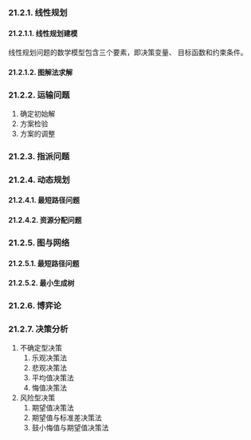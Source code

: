 ### 21.2.1. 线性规划

#### 21.2.1.1. 线性规划建模
线性规划问题的数学模型包含三个要素，即决策变量、 目标函数和约束条件。

#### 21.2.1.2. 图解法求解

### 21.2.2. 运输问题
1. 确定初始解
2. 方案检验
3. 方案的调整
### 21.2.3. 指派问题

### 21.2.4. 动态规划

#### 21.2.4.1. 最短路径问题

#### 21.2.4.2. 资源分配问题

### 21.2.5. 图与网络

#### 21.2.5.1. 最短路径问题

#### 21.2.5.2. 最小生成树

### 21.2.6. 博弈论

### 21.2.7. 决策分析
1. 不确定型决策
    1. 乐观决策法
    2. 悲观决策法
    3. 平均值决策法
    4. 悔值决策法
2. 风险型决策
    1. 期望值决策法
    2. 期望值与标准差决策法
    3. 鼓小悔值与期望值决策法
